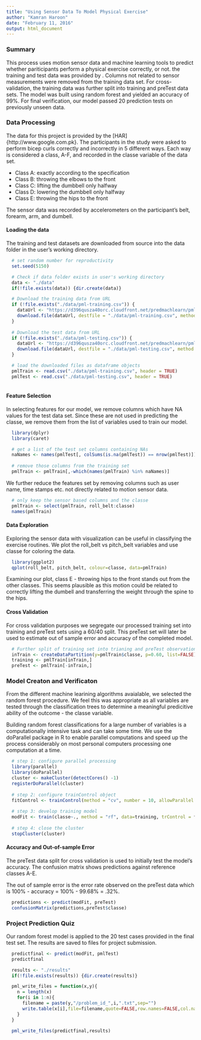 ```yaml
---
title: "Using Sensor Data To Model Physical Exercise"
author: "Kamran Haroon"
date: "February 11, 2016"
output: html_document
---
```



### Summary
This process uses motion sensor data and machine learning tools to predict whether pariticipants perform a physical exercise correctly, or not. the training and test data was provided by . Columns not related to sensor measurements were removed from the training data set. For cross-validation, the training data was further split into training and preTest data sets. The model was built using random forest and yielded an accuracy of 99%. For final verification, our model passed 20 prediction tests on previously unseen data.


### Data Processing

The data for this project is provided by the [HAR]{http://www.google.com.pk}. The participants in the study were asked to perform bicep curls correctly and incorrectly in 5 different ways.  Each way is considered a class, A-F, and recorded in the classe variable of the data set.

* Class A: exactly according to the specification
* Class B: throwing the elbows to the front
* Class C: lifting the dumbbell only halfway
* Class D: lowering the dumbbell only halfway 
* Class E: throwing the hips to the front 

The sensor data was recorded by accelerometers on the participant's belt, forearm, arm, and dumbell.

#### Loading the data

The training and test datasets are downloaded from source into the data folder in the user's working directory.

```r
  # set random number for reproductivity
  set.seed(5150)

  # Check if data folder exists in user's working directory
  data <- "./data"
  if(!file.exists(data)) {dir.create(data)}

  # Download the training data from URL  
  if (!file.exists("./data/pml-training.csv")) {
    dataUrl <- "https://d396qusza40orc.cloudfront.net/predmachlearn/pml-training.csv"
    download.file(dataUrl, destfile = "./data/pml-training.csv", method = "curl")
  }
  
  # Download the test data from URL
  if (!file.exists("./data/pml-testing.csv")) {
    dataUrl <- "https://d396qusza40orc.cloudfront.net/predmachlearn/pml-testing.csv"
    download.file(dataUrl, destfile = "./data/pml-testing.csv", method = "curl")
  }

  # load the downloaded files as dataframe objects
  pmlTrain <- read.csv("./data/pml-training.csv", header = TRUE)
  pmlTest <- read.csv("./data/pml-testing.csv", header = TRUE)
 
```


#### Feature Selection

In selecting features for our model, we remove columns which have NA values for the test data set. Since these are not used in predicting the classe, we remove them from the list of variables used to train our model. 

```r
  library(dplyr)
  library(caret)
```

```r
  # get a list of the test set columns containing NAs
  naNames <- names(pmlTest[, colSums(is.na(pmlTest)) == nrow(pmlTest)])
  
  # remove those columns from the training set 
  pmlTrain <- pmlTrain[,-which(names(pmlTrain) %in% naNames)]
```

We further reduce the features set by removing columns such as user name, time stamps etc. not directly related to motion sensor data.
```r
  # only keep the sensor based columns and the classe 
  pmlTrain <- select(pmlTrain, roll_belt:classe)
  names(pmlTrain)
```


#### Data Exploration
Exploring the sensor data with visualization can be useful in classifying the exercise routines. We plot the roll_belt vs pitch_belt variables and use classe for coloring the data. 

```r
  library(ggplot2)
  qplot(roll_belt, pitch_belt, colour=classe, data=pmlTrain)
```

Examining our plot, class E - throwing hips to the front stands out from the other classes. This seems plausible as this motion could be related to correctly lifting the dumbell and transferring the weight through the spine to the hips.


#### Cross Validation

For cross validation purposes we segregate our processed training set into training and preTest sets using a 60/40 split. This preTest set will later be used to estimate out of sample error and accuracy of the completed model.

```r
  # Further split of training set into trianing and preTest observations
  inTrain <- createDataPartition(y=pmlTrain$classe, p=0.60, list=FALSE)
  training <- pmlTrain[inTrain,] 
  preTest <- pmlTrain[-inTrain,] 
```

### Model Creaton and Verificaton

From the different machine learining algorithms avaialable, we selected the random forest procedure. We feel this was appropriate as all variables are tested through the classification trees to determine a meaningful predicitive ability of the outcome - the classe variable.

Building random forest classifications for a large number of variables is a computationally intensive task and can take some time. We use the doParallel package in R to enable parallel computations and speed up the process considerably on most personal computers processing one computation at a time.

``` r
  # step 1: configure parallel processing
  library(parallel)
  library(doParallel)
  cluster <- makeCluster(detectCores() -1)
  registerDoParallel(cluster)
  
  # step 2: configure trainControl object
  fitControl <- trainControl(method = "cv", number = 10, allowParallel = T)
  
  # step 3: develop training model
  modFit <- train(classe~., method = "rf", data=training, trControl = fitControl)
  
  # step 4: close the cluster
  stopCluster(cluster)
```


#### Accuracy and Out-of-sample Error
The preTest data split for cross validation is used to initially test the model's accuracy. The confusion matrix shows predictions against reference classes A-E.

The out of sample error is the error rate observed on the preTest data which is 100% - accuracy = 100% - 99.68% = .32%.

```r
  predictions <- predict(modFit, preTest)
  confusionMatrix(predictions,preTest$classe)
```

### Project Prediction Quiz
Our random forest model is applied to the 20 test cases provided in the final test set. The results are saved to files for project submission. 

```r
  predictfinal <- predict(modFit, pmlTest)
  predictfinal

  results <- "./results"
  if(!file.exists(results)) {dir.create(results)}

  pml_write_files = function(x,y){
    n = length(x)
    for(i in 1:n){
      filename = paste(y,"/problem_id_",i,".txt",sep="")
      write.table(x[i],file=filename,quote=FALSE,row.names=FALSE,col.names=FALSE)
    }
  }

  pml_write_files(predictfinal,results)  
```